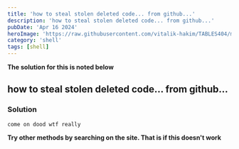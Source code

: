 ```yaml
---
title: 'how to steal stolen deleted code... from github...'
description: 'how to steal stolen deleted code... from github...'
pubDate: 'Apr 16 2024'
heroImage: 'https://raw.githubusercontent.com/vitalik-hakim/TABLES404/main/error_b/SHELL.jpg'
category: 'shell'
tags: [shell]
---
```


**The solution for this is noted below**

## how to steal stolen deleted code... from github...

### Solution

```shell
come on dood wtf really
```

**Try other methods by searching on the site. That is if this doesn't work**
